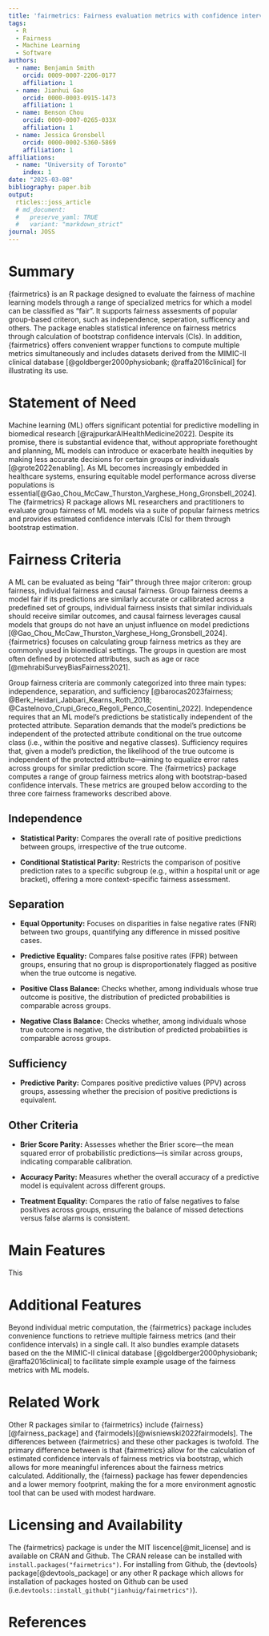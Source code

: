 ```yaml
---
title: 'fairmetrics: Fairness evaluation metrics with confidence intervals'
tags:
  - R
  - Fairness
  - Machine Learning
  - Software
authors:
  - name: Benjamin Smith
    orcid: 0009-0007-2206-0177
    affiliation: 1
  - name: Jianhui Gao
    orcid: 0000-0003-0915-1473
    affiliation: 1
  - name: Benson Chou
    orcid: 0009-0007-0265-033X
    affiliation: 1
  - name: Jessica Gronsbell
    orcid: 0000-0002-5360-5869
    affiliation: 1
affiliations:
  - name: "University of Toronto"
    index: 1
date: "2025-03-08"
bibliography: paper.bib
output:
  rticles::joss_article
  # md_document:
  #   preserve_yaml: TRUE
  #   variant: "markdown_strict"
journal: JOSS
---
```


# Summary

{fairmetrics} is an R package designed to evaluate the fairness of machine learning models through a range of specialized metrics for which a model can be classified as "fair". It supports fairness assesments of popular group-based criteron, such as independence, seperation, sufficency and others. The package enables statistical inference on fairness metrics through calculation of bootstrap confidence intervals (CIs). In addition, {fairmetrics} offers convenient wrapper functions to compute multiple metrics simultaneously and includes datasets derived from the MIMIC-II clinical database [@goldberger2000physiobank; @raffa2016clinical] for illustrating its use.
 

# Statement of Need

Machine learning (ML) offers significant potential for predictive modelling in biomedical research [@rajpurkarAIHealthMedicine2022]. Despite its promise, there is substantial evidence that, without appropriate forethought and planning, ML models can introduce or exacerbate health inequities by making less accurate decisions for certain groups or individuals [@grote2022enabling]. As ML becomes increasingly embedded in healthcare systems, ensuring equitable model performance across diverse populations is essential[@Gao_Chou_McCaw_Thurston_Varghese_Hong_Gronsbell_2024]. The {fairmetrics} R package allows ML researchers and practitioners to evaluate group fairness of ML models via a suite of popular fairness metrics and provides estimated confidence intervals (CIs) for them through bootstrap estimation.

# Fairness Criteria

A ML can be evaluated as being "fair" through three major criteron: group fairness, individual fairness and causal fairness. Group fairness deems a model fair if its predictions are similarly accurate or callibrated across a predefined set of groups, individual fairness insists that similar individuals should receive similar outcomes, and causal fairness leverages causal models that groups do not have an unjust influence on model predictions [@Gao_Chou_McCaw_Thurston_Varghese_Hong_Gronsbell_2024]. {fairmetrics} focuses on calculating group fairness metrics as they are commonly used in biomedical settings. The groups in question are most often defined by protected attributes, such as age or race [@mehrabiSurveyBiasFairness2021].

Group fairness criteria are commonly categorized into three main types: independence, separation, and sufficiency [@barocas2023fairness; @Berk_Heidari_Jabbari_Kearns_Roth_2018; @Castelnovo_Crupi_Greco_Regoli_Penco_Cosentini_2022]. Independence requires that an ML model's predictions be statistically independent of the protected attribute. Separation demands that the model's predictions be independent of the protected attribute conditional on the true outcome class (i.e., within the positive and negative classes). Sufficiency requires that, given a model's prediction, the likelihood of the true outcome is independent of the protected attribute—aiming to equalize error rates across groups for similar prediction score. The {fairmetrics} package computes a range of group fairness metrics along with bootstrap-based confidence intervals. These metrics are grouped below according to the three core fairness frameworks described above.

## Independence

-   **Statistical Parity:** Compares the overall rate of positive predictions between groups, irrespective of the true outcome.

-   **Conditional Statistical Parity:** Restricts the comparison of positive prediction rates to a specific subgroup (e.g., within a hospital unit or age bracket), offering a more context-specific fairness assessment.


## Separation

-   **Equal Opportunity:** Focuses on disparities in false negative rates (FNR) between two groups, quantifying any difference in missed positive cases.

-   **Predictive Equality:** Compares false positive rates (FPR) between groups, ensuring that no group is disproportionately flagged as positive when the true outcome is negative.

-   **Positive Class Balance:** Checks whether, among individuals whose true outcome is positive, the distribution of predicted probabilities is comparable across groups.

-   **Negative Class Balance:** Checks whether, among individuals whose true outcome is negative, the distribution of predicted probabilities is comparable across groups.


## Sufficiency

-   **Predictive Parity:** Compares positive predictive values (PPV) across groups, assessing whether the precision of positive predictions is equivalent.

## Other Criteria

-   **Brier Score Parity:** Assesses whether the Brier score—the mean squared error of probabilistic predictions—is similar across groups, indicating comparable calibration.

-   **Accuracy Parity:** Measures whether the overall accuracy of a predictive model is equivalent across different groups.

-   **Treatment Equality:** Compares the ratio of false negatives to false positives across groups, ensuring the balance of missed detections versus false alarms is consistent.

# Main Features

This 

# Additional Features

Beyond individual metric computation, the {fairmetrics} package includes convenience functions to retrieve multiple fairness metrics (and their confidence intervals) in a single call. It also bundles example datasets based on the the MIMIC-II clinical database [@goldberger2000physiobank; @raffa2016clinical] to facilitate simple example usage of the fairness metrics with ML models.

# Related Work

Other R packages similar to {fairmetrics} include {fairness}[@fairness_package] and {fairmodels}[@wisniewski2022fairmodels]. The differences between {fairmetrics} and these other packages is twofold. The primary difference between is that {fairmetrics} allow for the calculation of estimated confidence intervals of fairness metrics via bootstrap, which allows for more meaningful inferences about the fairness metrics calculated. Additionally, the {fairness} package has fewer dependencies and a lower memory footprint, making the for a more environment agnostic tool that can be used with modest hardware.

<!--
Jesse: Should I add the table which I genereated in README here?
--->

# Licensing and Availability

The {fairmetrics} package is under the MIT liscence[@mit_license] and is available on CRAN and Github. The CRAN release can be installed with `install.packages("fairmetrics")`. For installing from Github, the {devtools} package[@devtools_package] or any other R package which allows for installation of packages hosted on Github can be used (i.e.`devtools::install_github("jianhuig/fairmetrics")`).

# References
